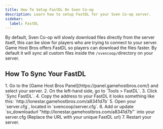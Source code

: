```yaml
---
title: How To Setup FastDL On Sven Co-op
description: Learn how to setup FastDL for your Sven Co-op server.
sidebar:
  label: FastDL
---
```


By default, Sven Co-op will slowly download files directly from the server itself, this can be slow for players who are trying to connect to your server. Game Host Bros offers FastDL so players can download the files faster. By default it will sync all custom files inside the `/svencoop/`directory on your server.

## How To Sync Your FastDL
<Steps>
1. Go to the [Game Host Bros Panel](https://panel.gamehostbros.com/) and select your server.
2. On the left-hand side, go to `Tools > FastDL`.
3. Click `Sync FastDL`.
4. Copy the address to your FastDL it looks something like this: `http://lonestar.gamehostbros.com/a8341d7b`
5. Open your `server.cfg`, located in `svencoop/server.cfg`.
6. Add or update `sv_downloadurl "http://lonestar.gamehostbros.com/a8341d7b"` into your server.cfg (Replace the URL with your unique FastDL url)
7. Restart your server.
</Steps>